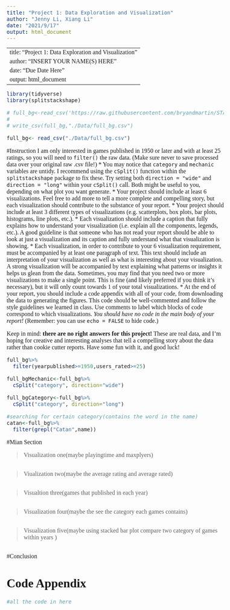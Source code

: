 ```yaml
---
title: "Project 1: Data Exploration and Visualization"
author: "Jenny Li, Xiang Li"
date: "2021/9/17"
output: html_document
---
```


---
title: "Project 1: Data Exploration and Visualization"
author: "INSERT YOUR NAME(S) HERE"
date: "Due Date Here"
output: html_document
---

<!--- Begin styling code. --->
<style type="text/css">
/* Whole document: */
body{
  font-family: "Palatino Linotype", "Book Antiqua", Palatino, serif;
  font-size: 12pt;
}
h1.title {
  font-size: 38px;
  text-align: center;
}
h4.author {
  font-size: 18px;
  text-align: center;
}
h4.date {
  font-size: 18px;
  text-align: center;
}
</style>
<!--- End styling code. --->
```r
library(tidyverse)
library(splitstackshape)
```


```r
# full_bg<-read_csv('https://raw.githubusercontent.com/bryandmartin/STAT155/master/docs/Projects/project1_bgdataviz/board_game_raw.csv')
#  
# write_csv(full_bg,"./Data/full_bg.csv")

full_bg<- read_csv("./Data/full_bg.csv")
```
#Instruction
I am only interested in games published in 1950 or later and with at least 25 ratings, so you will need to `filter()` the raw data. (Make sure never to save processed data over your original raw .csv file!)
* You may notice that `category` and `mechanic` variables are untidy. I recommend using the `cSplit()` function within the `splitstackshape` package to fix these. Try setting both `direction = "wide"` and `direction = "long"` within your `cSplit()` call. Both might be useful to you, depending on what plot you want generate.
* Your project should include at least 6 visualizations. Feel free to add more to tell a more complete and compelling story, but each visualization should contribute to the substance of your report.
* Your project should include at least 3 different types of visualizations (e.g. scatterplots, box plots, bar plots, histograms, line plots, etc.).
* Each visualization should include a caption that fully explains how to understand your visualization (i.e. explain all the components, legends, etc.). A good guideline is that someone who has not read your report should be able to look at just a visualization and its caption and fully understand what that visualization is showing.
* Each visualization, in order to contribute to your 6 visualization requirement, must be accompanied by at least one paragraph of text. This text should include an interpretation of your visualization as well as what is interesting about your visualization. A strong visualization will be accompanied by text explaining what patterns or insights it helps us glean from the data. Sometimes, you may find that you need two or more visualizations to make a single point. This is fine (and likely preferred if you think it's necessary), but it will only count towards 1 of your total visualizations.
* At the end of your report, you should include a code appendix with all of your code, from downloading the data to generating the figures. This code should be well-commented and follow the style guidelines we learned in class. Use comments to label which blocks of code correspond to which visualizations. *You should have no code in the main body of your report!* (Remember: you can use `echo = FALSE` to hide code.)

Keep in mind: **there are no right answers for this project!**
These are real data, and I'm hoping for creative and interesting analyses that tell a compelling story about the data rather than cookie cutter reports. Have some fun with it, and good luck!
```r
full_bg%>%
  filter(yearpublished>=1950,users_rated>=25)

full_bgMechanic<-full_bg%>%
  cSplit("category", direction="wide")

full_bgCategory<-full_bg%>%
  cSplit("category", direction="long")

#searching for certain category(contains the word in the name)
catan<-full_bg%>%
  filter(grepl("Catan",name))
```


#Mian Section

>Visualization one(maybe playingtime and maxplyers)
```r

```

>Viualization two(maybe the average rating and average rated)
```r

```

>Visualtion three(games that published in each year)
```r

```

>Visualization four(maybe the see the category each games contains)
```r

```

>Visualization five(maybe using stacked bar plot compare two category of games within years )
```r

```

#Conclusion

# Code Appendix
```r
#all the code in here
```

